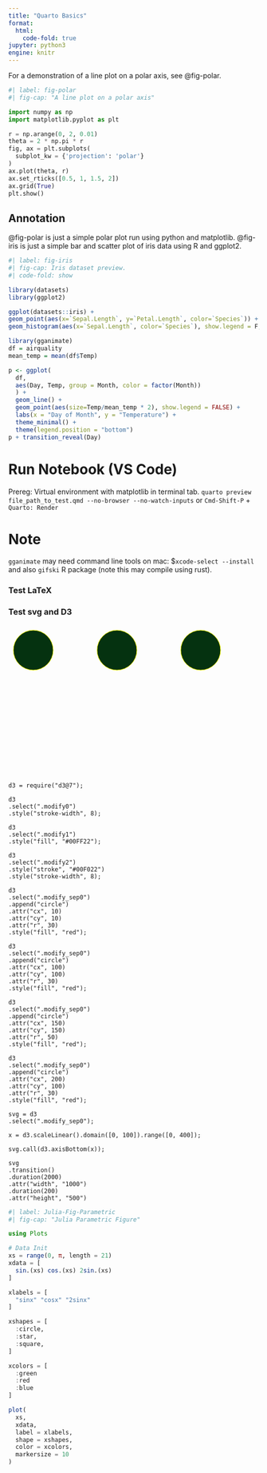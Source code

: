 ```yaml
---
title: "Quarto Basics"
format:
  html:
    code-fold: true
jupyter: python3
engine: knitr
---
```


For a demonstration of a line plot on a polar axis, see @fig-polar.

```python
#| label: fig-polar
#| fig-cap: "A line plot on a polar axis"

import numpy as np
import matplotlib.pyplot as plt

r = np.arange(0, 2, 0.01)
theta = 2 * np.pi * r
fig, ax = plt.subplots(
  subplot_kw = {'projection': 'polar'} 
)
ax.plot(theta, r)
ax.set_rticks([0.5, 1, 1.5, 2])
ax.grid(True)
plt.show()
```

## Annotation

@fig-polar is just a simple polar plot run using python and matplotlib.
@fig-iris is just a simple bar and scatter plot of iris data using R and ggplot2.


```r
#| label: fig-iris
#| fig-cap: Iris dataset preview.
#| code-fold: show

library(datasets)
library(ggplot2)

ggplot(datasets::iris) +
geom_point(aes(x=`Sepal.Length`, y=`Petal.Length`, color=`Species`)) +
geom_histogram(aes(x=`Sepal.Length`, color=`Species`), show.legend = F, bins=150, position='dodge')

```

```r
library(gganimate)
df = airquality
mean_temp = mean(df$Temp)

p <- ggplot(
  df,
  aes(Day, Temp, group = Month, color = factor(Month))
  ) +
  geom_line() +
  geom_point(aes(size=Temp/mean_temp * 2), show.legend = FALSE) +
  labs(x = "Day of Month", y = "Temperature") + 
  theme_minimal() +
  theme(legend.position = "bottom") 
p + transition_reveal(Day)

```

::: {layout-ncol=2}

# Run Notebook (VS Code)
Prereg: Virtual environment with matplotlib in terminal tab.
`quarto preview file_path_to_test.qmd --no-browser --no-watch-inputs`
or 
`Cmd-Shift-P` + `Quarto: Render`

# Note
`gganimate` may need command line tools on mac: $`xcode-select --install` and also `gifski` R package (note this may compile using rust).  
 
:::

### Test LaTeX

\begin{align}

\tan{a} &= \frac{\sin{a}}{\cos{a}} \\

\left(\iint_{0}^{n} f(x)f(t)\,dx\,dt \right) &= g(x)

\end{align}

### Test svg and D3 

<div style="display: flex; justify-content: space-between;">
<svg>
<circle class="modify0" style="fill: #053210" stroke="yellow" cx=50 cy=50 r=40></circle>
</svg>

<svg>
<circle class="modify1" style="fill: #053210" stroke="yellow" cx=50 cy=50 r=40></circle>
</svg>

<svg>
<circle class="modify2" style="fill: #053210" stroke="yellow" cx=50 cy=50 r=40></circle>
</svg>
</div>

<svg class="modify_sep0">
</svg>

```ojs
d3 = require("d3@7");

d3
.select(".modify0")
.style("stroke-width", 8);

d3
.select(".modify1")
.style("fill", "#00FF22");

d3
.select(".modify2")
.style("stroke", "#00F022")
.style("stroke-width", 8);

```

```ojs
d3
.select(".modify_sep0")
.append("circle")
.attr("cx", 10)
.attr("cy", 10)
.attr("r", 30)
.style("fill", "red");

d3
.select(".modify_sep0")
.append("circle")
.attr("cx", 100)
.attr("cy", 100)
.attr("r", 30)
.style("fill", "red");

d3
.select(".modify_sep0")
.append("circle")
.attr("cx", 150)
.attr("cy", 150)
.attr("r", 50)
.style("fill", "red");

d3
.select(".modify_sep0")
.append("circle")
.attr("cx", 200)
.attr("cy", 100)
.attr("r", 30)
.style("fill", "red");
```

```ojs
svg = d3
.select(".modify_sep0");

x = d3.scaleLinear().domain([0, 100]).range([0, 400]);

svg.call(d3.axisBottom(x));

svg
.transition()
.duration(2000)
.attr("width", "1000")
.duration(200)
.attr("height", "500")

```


```julia
#| label: Julia-Fig-Parametric
#| fig-cap: "Julia Parametric Figure"

using Plots

# Data Init
xs = range(0, π, length = 21)
xdata = [
  sin.(xs) cos.(xs) 2sin.(xs)
]

xlabels = [
  "sinx" "cosx" "2sinx"
]

xshapes = [
  :circle,
  :star,
  :square,
]

xcolors = [
  :green
  :red
  :blue
]

plot(
  xs,
  xdata,
  label = xlabels,
  shape = xshapes,
  color = xcolors,
  markersize = 10
)
```